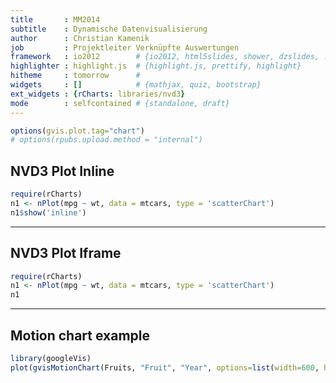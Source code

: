 ```yaml
---
title       : MM2014
subtitle    : Dynamische Datenvisualisierung
author      : Christian Kamenik
job         : Projektleiter Verknüpfte Auswertungen
framework   : io2012        # {io2012, html5slides, shower, dzslides, ...}
highlighter : highlight.js  # {highlight.js, prettify, highlight}
hitheme     : tomorrow      # 
widgets     : []            # {mathjax, quiz, bootstrap}
ext_widgets : {rCharts: libraries/nvd3}
mode        : selfcontained # {standalone, draft}
---
```


```r
options(gvis.plot.tag="chart")
# options(rpubs.upload.method = "internal")
```

## NVD3 Plot Inline

```r
require(rCharts)
n1 <- nPlot(mpg ~ wt, data = mtcars, type = 'scatterChart')
n1$show('inline')
```

---

## NVD3 Plot Iframe

```r
require(rCharts)
n1 <- nPlot(mpg ~ wt, data = mtcars, type = 'scatterChart')
n1
```

---

## Motion chart example

```r
library(googleVis)
plot(gvisMotionChart(Fruits, "Fruit", "Year", options=list(width=600, height=400)))
```

